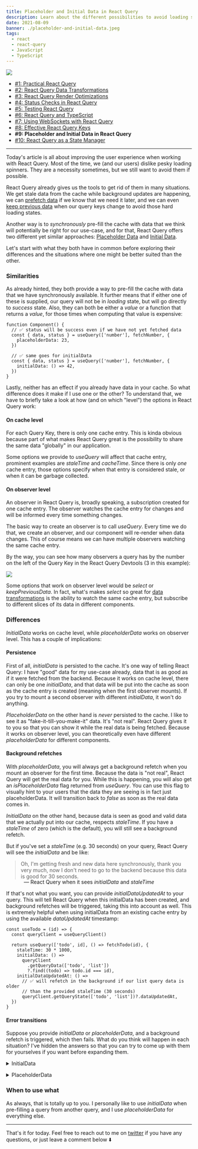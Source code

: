 ```yaml
---
title: Placeholder and Initial Data in React Query
description: Learn about the different possibilities to avoid loading spinners in React Query.
date: 2021-08-09
banner: ./placeholder-and-initial-data.jpeg
tags:
  - react
  - react-query
  - JavaScript
  - TypeScript
---
```



<img src="./placeholder-and-initial-data.jpeg" />

<Attribution name="Marco Bianchetti" url="https://unsplash.com/@marcobian" />

- [#1: Practical React Query](practical-react-query)
- [#2: React Query Data Transformations](react-query-data-transformations)
- [#3: React Query Render Optimizations](react-query-render-optimizations)
- [#4: Status Checks in React Query](status-checks-in-react-query)
- [#5: Testing React Query](testing-react-query)
- [#6: React Query and TypeScript](react-query-and-type-script)
- [#7: Using WebSockets with React Query](using-web-sockets-with-react-query)
- [#8: Effective React Query Keys](effective-react-query-keys)
- <b>#9: Placeholder and Initial Data in React Query</b>
- [#10: React Query as a State Manager](react-query-as-a-state-manager)

---

Today's article is all about improving the user experience when working with React Query. Most of the time, we (and our users) dislike pesky loading spinners. They are a necessity sometimes, but we still want to avoid them if possible.

React Query already gives us the tools to get rid of them in many situations. We get stale data from the cache while background updates are happening, we can [prefetch data](https://react-query.tanstack.com/guides/prefetching) if we know that we need it later, and we can even [keep previous data](https://react-query.tanstack.com/guides/paginated-queries#better-paginated-queries-with-keeppreviousdata) when our query keys change to avoid those hard loading states.

Another way is to _synchronously_ pre-fill the cache with data that we think will potentially be right for our use-case, and for that, React Query offers two different yet similar approaches: [Placeholder Data](https://react-query.tanstack.com/guides/placeholder-query-data) and [Initial Data](https://react-query.tanstack.com/guides/initial-query-data).

Let's start with what they both have in common before exploring their differences and the situations where one might be better suited than the other.

### Similarities

As already hinted, they both provide a way to pre-fill the cache with data that we have synchronously available. It further means that if either one of these is supplied, our query will not be in _loading_ state, but will go directly to _success_ state. Also, they can both be either a _value_ or a function that returns a _value_, for those times when computing that value is expensive:

```jsx:title=success-queries
function Component() {
  // ✅ status will be success even if we have not yet fetched data
  const { data, status } = useQuery(['number'], fetchNumber, {
    placeholderData: 23,
  })

  // ✅ same goes for initialData
  const { data, status } = useQuery(['number'], fetchNumber, {
    initialData: () => 42,
  })
}
```

Lastly, neither has an effect if you already have data in your cache. So what difference does it make if I use one or the other? To understand that, we have to briefly take a look at how (and on which "level") the options in React Query work:

#### On cache level

For each Query Key, there is only one cache entry. This is kinda obvious because part of what makes React Query great is the possibility to share the same data "globally" in our application.

Some options we provide to _useQuery_ will affect that cache entry, prominent examples are _staleTime_ and _cacheTime_. Since there is only _one_ cache entry, those options specify when that entry is considered stale, or when it can be garbage collected.

#### On observer level

An observer in React Query is, broadly speaking, a subscription created for one cache entry. The observer watches the cache entry for changes and will be informed every time something changes.

The basic way to create an observer is to call _useQuery_. Every time we do that, we create an observer, and our component will re-render when data changes. This of course means we can have multiple observers watching the same cache entry.

By the way, you can see how many observers a query has by the number on the left of the Query Key in the React Query Devtools (3 in this example):

<img src="./observers.png" />

Some options that work on observer level would be _select_ or _keepPreviousData_. In fact, what's makes _select_ so great for [data transformations](./react-query-data-transformations#3-using-the-select-option) is the ability to watch the same cache entry, but subscribe to different slices of its data in different components.

### Differences

_InitialData_ works on cache level, while _placeholderData_ works on observer level. This has a couple of implications:

#### Persistence

First of all, _initialData_ is persisted to the cache. It's one way of telling React Query: I have "good" data for my use-case already, data that is as good as if it were fetched from the backend. Because it works on cache level, there can only be one _initialData_, and that data will be put into the cache as soon as the cache entry is created (meaning when the first observer mounts). If you try to mount a second observer with different _initialData_, it won't do anything.

_PlaceholderData_ on the other hand is _never_ persisted to the cache. I like to see it as "fake-it-till-you-make-it" data. It's "not real". React Query gives it to you so that you can show it while the real data is being fetched. Because it works on observer level, you can theoretically even have different _placeholderData_ for different components.

#### Background refetches

With _placeholderData_, you will always get a background refetch when you mount an observer for the first time. Because the data is "not real", React Query will get the real data for you. While this is happening, you will also get an _isPlaceholderData_ flag returned from _useQuery_. You can use this flag to visually hint to your users that the data they are seeing is in fact just placeholderData. It will transition back to _false_ as soon as the real data comes in.

_InitialData_ on the other hand, because data is seen as good and valid data that we actually put into our cache, respects _staleTime_. If you have a _staleTime_ of zero (which is the default), you will still see a background refetch.

But if you've set a _staleTime_ (e.g. 30 seconds) on your query, React Query will see the _initialData_ and be like:

> Oh, I'm getting fresh and new data here synchronously, thank you very much, now I don't need to go to the backend because this data is good for 30 seconds.

<p style="padding-left: 3rem; margin-top: -1rem">
  — React Query when it sees <i>initialData</i> and <i>staleTime</i>
</p>

If that's not what you want, you can provide _initialDataUpdatedAt_ to your query. This will tell React Query when this initialData has been created, and background refetches will be triggered, taking this into account as well. This is extremely helpful when using initialData from an existing cache entry by using the available _dataUpdatedAt_ timestamp:

```jsx:title=initialDataUpdatedAt
const useTodo = (id) => {
  const queryClient = useQueryClient()

  return useQuery(['todo', id], () => fetchTodo(id), {
    staleTime: 30 * 1000,
    initialData: () =>
      queryClient
        .getQueryData(['todo', 'list'])
        ?.find((todo) => todo.id === id),
    initialDataUpdatedAt: () =>
      // ✅ will refetch in the background if our list query data is older
      // than the provided staleTime (30 seconds)
      queryClient.getQueryState(['todo', 'list'])?.dataUpdatedAt,
  })
}
```

#### Error transitions

Suppose you provide _initialData_ or _placeholderData_, and a background refetch is triggered, which then fails. What do you think will happen in each situation? I've hidden the answers so that you can try to come up with them for yourselves if you want before expanding them.

<p>
  <details>
    <summary>InitialData</summary>
    Since <i>initialData</i> is persisted in the cache, the refetch error is treated
    like any other background error. Our query will be in <i>error</i> state,
    but your <i>data</i> will still be there.
  </details>
</p>
<p>
  <details>
    <summary>PlaceholderData</summary>
    Since <i>placeholderData</i> is "fake-it-till-you-make-it" data, and we didn't
    make it, we won't see that data anymore. Our query will be in <i>
      error
    </i> state, and our <i>data</i> will be <i>undefined</i>.
  </details>
</p>

### When to use what

As always, that is totally up to you. I personally like to use _initialData_ when pre-filling a query from another query, and I use _placeholderData_ for everything else.

---

That's it for today. Feel free to reach out to me on [twitter](https://twitter.com/tkdodo)
if you have any questions, or just leave a comment below ⬇️

<Comments withSeparator={false} />
